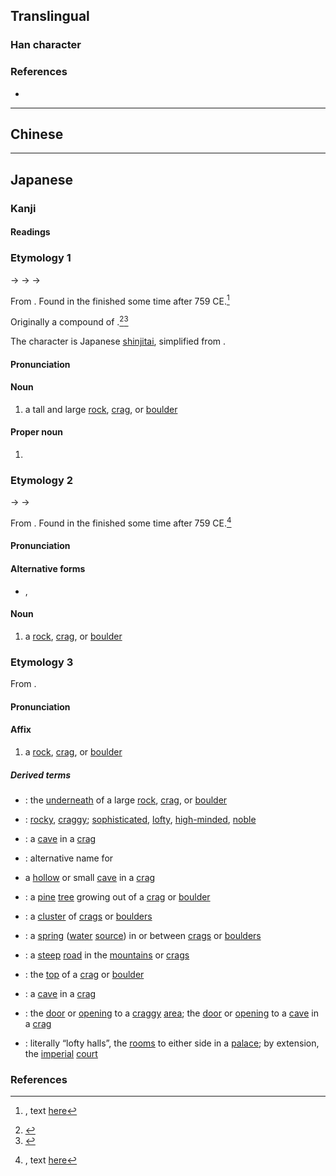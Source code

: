 {{also|巖}}
{{character info}}
==Translingual==
{{ja-forms|巌/[[岩]]|[[岩]]|[[巖]]/[[岩]]}}

===Han character===
{{Han char|rn=46|rad=山|as=17|sn=20|four=|canj=UFMK|ids=⿱山厳}}

===References===
* {{Han ref|kx=0322.291|dkj=08624|dj=0622.420|hdz=10806.161|uh=5DCC|ud=24012}}

----

==Chinese==
{{zh-see|巖|v}}

----

==Japanese==
{{ja-kanji forms|巌|巖}}

===Kanji===
{{ja-kanji|grade=|rs=山17|kyu=巖}}

====Readings====
{{ja-readings
|goon=げん<げん<げむ
|kanon=がん<がん<がむ
|kun=けわ-し.い, いわお-, いわ-
|nanori=よし
}}

===Etymology 1===
{{ja-kanjitab|yomi=k|いわお}}

{{IPAchar|/ipa po/}} → {{IPAchar|/ifafo/}} → {{IPAchar|/iwawo/}} → {{IPAchar|/iwao/}}

From {{inh|ja|ojp|sort=いわお|-}}.  Found in the ''{{w|Man'yōshū}}'' finished some time after 759 CE.<ref>{{RQ:Manyoshu|19|4231}}, text [http://jti.lib.virginia.edu/japanese/manyoshu/Man19Yo.html#4231 here]</ref>

Originally a compound of {{compound|ja|sort=いわお|岩|tr1=ipa → iwa|t1=boulder; crag|秀|tr2=po → ho|t2=something tall and prominent|pos2=cognate with {{m|ja|穂||tr=ho|ear of grain}}, from the sense of ''something prominent sticking upwards''}}.<ref name="KDJ">{{R:Kokugo Dai Jiten}}</ref><ref name="SMK5">{{R:Shinmeikai5}}</ref>

The character is Japanese [[shinjitai]], simplified from {{ja-l|巖}}.

====Pronunciation====
{{ja-pron|yomi=k|いわお|acc=0|acc_ref=DJR,NHK,SMK5}}

====Noun====
{{ja-noun|いわお|hhira=いはほ}}

# a tall and large [[rock]], [[crag]], or [[boulder]]

====Proper noun====
{{ja-pos|proper|いわお|hhira=いはほ}}

# {{given name|ja|sort=いわお|male}}

===Etymology 2===
{{ja-kanjitab|yomi=k|いわ}}

{{IPAchar|/ipa/}} → {{IPAchar|/ifa/}} → {{IPAchar|/iwa/}}

From {{inh|ja|ojp|sort=いわ|-}}.  Found in the ''{{w|Man'yōshū}}'' finished some time after 759 CE.<ref>{{RQ:Manyoshu|15|3590}}, text [http://jti.lib.virginia.edu/japanese/manyoshu/Man15Yo.html#3590 here]</ref>

====Pronunciation====
{{ja-pron|yomi=k|いわ|acc=2|acc_ref=DJR,NHK,SMK5}}

====Alternative forms====
* {{ja-l|岩}}, {{ja-l|磐}}

====Noun====
{{ja-noun|いわ|hhira=いは}}

# {{alternative spelling of|ja|sort=いわ|岩}} a [[rock]], [[crag]], or [[boulder]]

===Etymology 3===
{{ja-kanjitab|yomi=o|がん}}

From {{der|ja|ltc|sort=かん'|-}} {{ltc-l|巖}}.

====Pronunciation====
{{ja-pron|yomi=kanon|がん}}

====Affix====
{{ja-pos|affix|がん}}

# {{lb|ja|sort=かん'|only found in compounds}} a [[rock]], [[crag]], or [[boulder]]

=====Derived terms=====
{{der-top}}
* {{ja-r|巌%下|がん%か}}: the [[underneath]] of a large [[rock]], [[crag]], or [[boulder]]
* {{ja-r|巌%巌|がん%がん}}: [[rocky]], [[craggy]]; [[sophisticated]], [[lofty]], [[high-minded]], [[noble]]
* {{ja-r|巌%窟|がん%くつ}}: a [[cave]] in a [[crag]]
* {{ja-r|巌%桂|がん%けい}}: alternative name for {{m|ja|木犀||tr=mokusei|[[sweet]] [[osmanthus]], a kind of flowering bush}}
* {{ja-r|巌%穴|がん%けつ}} a [[hollow]] or small [[cave]] in a [[crag]]
* {{ja-r|巌%松|がん%しょう}}: a [[pine]] [[tree]] growing out of a [[crag]] or [[boulder]]
* {{ja-r|巌%石|がん%せき}}: a [[cluster]] of [[crag]]s or [[boulder]]s
* {{ja-r|巌%泉|がん%せん}}: a [[spring]] ([[water]] [[source]]) in or between [[crag]]s or [[boulder]]s
* {{ja-r|巌%阻|がん%そ}}: a [[steep]] [[road]] in the [[mountain]]s or [[crag]]s
* {{ja-r|巌%頭|がん%とう}}: the [[top]] of a [[crag]] or [[boulder]]
* {{ja-r|巌%洞|がん%どう}}: a [[cave]] in a [[crag]]
* {{ja-r|巌%扉|がん%ぴ}}: the [[door]] or [[opening]] to a [[craggy]] [[area]]; the [[door]] or [[opening]] to a [[cave]] in a [[crag]]
* {{ja-r|巌%廊|がん%ろう}}: literally “lofty halls”, the [[room]]s to either side in a [[palace]]; by extension, the [[imperial]] [[court]]
{{der-bottom}}

===References===
<references/>